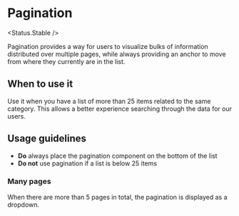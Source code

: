 
# Pagination

<Status.Stable />

Pagination provides a way for users to visualize bulks of information distributed over multiple pages, while always providing an anchor to move from where they currently are in the list.

<Story id="components-pagination--base" />
<Props />

## When to use it

Use it when you have a list of more than 25 items related to the same category. This allows a better experience searching through the data for our users.

## Usage guidelines

- **Do** always place the pagination component on the bottom of the list
- **Do not** use pagination if a list is below 25 items

### Many pages

When there are more than 5 pages in total, the pagination is displayed as a dropdown.

<Story id="components-pagination--many-pages" />
